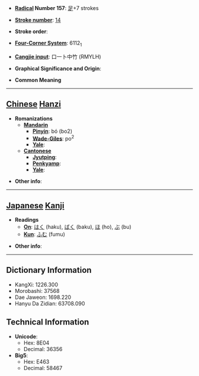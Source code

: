 * '''[[Wiktionary:Chinese radical index| Radical]] Number 157''': [[Wiktionary:Chinese radical index 足|足]]+7 strokes

* '''[[Wiktionary:Chinese total strokes index|Stroke number]]''': [[Wiktionary:Chinese total strokes index 14|14]]

* '''Stroke order''': 

* '''[[Wiktionary:Chinese four corner index|Four-Corner System]]''': 6112<sub>1</sub>

* '''[[Wiktionary:Chinese Cangjie index|Cangjie input]]''': 口一卜中竹 (RMYLH)

* '''Graphical Significance and Origin''': 

* '''Common Meaning'''

----

== [[Chinese]] [[Hanzi]] ==

* '''Romanizations'''
** '''[[Mandarin]]'''
*** '''[[Pinyin]]''': bó (bo2)
*** '''[[Wade-Giles]]''': po<sup>2</sup>
*** '''[[Yale]]''': 
** '''[[Cantonese]]'''
*** '''[[Jyutping]]''':
*** '''[[Penkyamp]]''': 
*** '''[[Yale]]''': 

* '''Other info''': 

----

== [[Japanese]] [[Kanji]] ==

* '''Readings'''
** '''[[On]]''': [[はく]] (haku), [[ばく]] (baku), [[ほ]] (ho), [[ぶ]] (bu)
** '''[[Kun]]''': [[ふむ]] (fumu)

* '''Other info''':  

----

== Dictionary Information ==

* KangXi: 1226.300
* Morobashi: 37568
* Dae Jaweon: 1698.220
* Hanyu Da Zidian: 63708.090

== Technical Information ==

* '''Unicode''':
** Hex: 8E04
** Decimal: 36356
* '''Big5''':
** Hex: E463
** Decimal: 58467